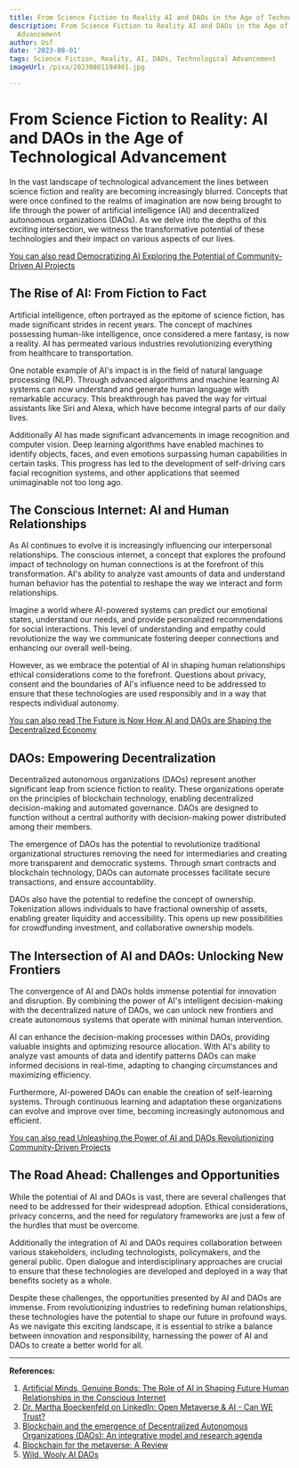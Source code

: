 ```yaml
---
title: From Science Fiction to Reality AI and DAOs in the Age of Technological Advancement
description: From Science Fiction to Reality AI and DAOs in the Age of Technological
  Advancement
author: Usf
date: '2023-08-01'
tags: Science Fiction, Reality, AI, DAOs, Technological Advancement
imageUrl: /pixa/20230801194901.jpg

---
```

# From Science Fiction to Reality: AI and  DAOs in the Age of Technological Advancement

In the vast landscape of technological advancement the lines between science fiction and  reality are becoming increasingly  blurred. Concepts that were once confined to the realms  of imagination  are now being brought to life through the power of artificial  intelligence  (AI) and decentralized autonomous organizations (DAOs). As we delve into the depths of this exciting intersection, we witness the transformative potential of these technologies and  their  impact on various aspects of our lives.

[You can also read Democratizing AI Exploring the Potential of Community-Driven AI Projects](Democratizing%20AI%20Exploring%20the%20Potential%20of%20Community-Driven%20AI%20Projects)


## The Rise of AI: From Fiction to Fact

Artificial intelligence, often portrayed as the epitome of science fiction, has made significant strides in recent years.  The concept of machines possessing human-like intelligence, once considered a  mere  fantasy, is now a reality. AI has permeated various industries revolutionizing everything from healthcare to transportation.

One notable example of AI's impact is  in the field of natural language processing (NLP). Through  advanced algorithms  and machine learning AI systems can now understand and generate human language with remarkable accuracy. This breakthrough has paved the way for virtual assistants like Siri  and Alexa, which have  become integral parts of our daily  lives.

Additionally AI has made significant advancements in image recognition and  computer vision. Deep learning algorithms have enabled machines to identify objects, faces, and even emotions surpassing human capabilities in certain  tasks. This progress has led to the development of self-driving cars  facial recognition systems,  and other applications that seemed unimaginable not too long ago.

## The Conscious Internet: AI and Human Relationships

As AI continues to evolve it is increasingly influencing  our interpersonal relationships. The conscious internet, a concept that explores the profound impact of technology on human connections is at the  forefront of this transformation. AI's ability to analyze  vast amounts of  data and understand human  behavior has the  potential to reshape the way we interact  and form relationships.

Imagine a  world where AI-powered  systems can predict our emotional states, understand our needs, and provide  personalized recommendations for social interactions. This level  of understanding and empathy could revolutionize the way we communicate fostering deeper connections  and enhancing our overall well-being.

However, as we embrace the  potential  of AI in shaping  human relationships ethical considerations come to the forefront. Questions about privacy, consent and the boundaries of AI's influence need to be addressed to ensure that these technologies are used responsibly and in a way that respects individual autonomy.

[You can also read The Future is Now How AI and DAOs are Shaping the Decentralized Economy](The%20Future%20is%20Now%20How%20AI%20and%20DAOs%20are%20Shaping%20the%20Decentralized%20Economy)


## DAOs: Empowering Decentralization

Decentralized autonomous organizations (DAOs) represent another significant leap from science fiction  to reality. These organizations operate on the  principles of blockchain technology, enabling decentralized decision-making and automated  governance.  DAOs are designed to function  without a central authority with decision-making power distributed among their members.

The emergence of DAOs has the potential to revolutionize traditional organizational structures removing the need for intermediaries and creating  more transparent and democratic systems.  Through smart contracts and blockchain technology, DAOs can automate processes facilitate  secure transactions, and ensure accountability.

DAOs also  have the potential to redefine the concept of ownership.  Tokenization allows individuals to have fractional ownership of assets, enabling greater  liquidity and accessibility. This opens up new  possibilities for crowdfunding investment, and collaborative ownership models.

## The Intersection of AI and DAOs: Unlocking New Frontiers

The  convergence of AI and DAOs holds  immense potential for innovation and disruption. By combining the power  of AI's intelligent decision-making with  the decentralized nature of DAOs, we can unlock new frontiers and create autonomous systems that operate with minimal human intervention.

AI can enhance the decision-making processes within  DAOs, providing valuable insights and optimizing resource allocation. With AI's ability to analyze vast amounts of data and  identify patterns DAOs can make informed decisions in real-time, adapting to changing circumstances  and maximizing  efficiency.

Furthermore, AI-powered  DAOs can enable  the creation  of self-learning systems. Through  continuous learning and  adaptation these organizations  can evolve and improve over  time, becoming increasingly autonomous and efficient.

[You can also read Unleashing the  Power of AI and DAOs Revolutionizing Community-Driven Projects](Unleashing%20the%20Power%20of%20AI%20and%20DAOs%20Revolutionizing%20Community-Driven%20Projects)


## The Road Ahead:  Challenges and Opportunities

While the potential of AI and DAOs is  vast, there are several challenges that need to be addressed  for their widespread adoption. Ethical  considerations,  privacy concerns, and the need for regulatory frameworks are just a few  of the hurdles that must be overcome.

Additionally the integration of AI and DAOs requires collaboration between various stakeholders, including technologists, policymakers, and the general public. Open dialogue and interdisciplinary approaches are crucial to ensure that these  technologies are developed and deployed in a way that benefits society as a  whole.

Despite these challenges, the opportunities presented by AI and DAOs are immense. From revolutionizing industries to  redefining human relationships, these  technologies have the potential to shape our future in profound ways. As  we navigate this exciting landscape, it is essential to strike a balance between innovation and  responsibility, harnessing the power of AI and DAOs to create a better world for all.

---

**References:**

1. [Artificial Minds, Genuine Bonds: The  Role of  AI in Shaping Future  Human Relationships in the  Conscious Internet](https://www.linkedin.com/pulse/artificial-minds-genuine-bonds-role-ai-shaping-future-daniel-bron)
2. [Dr. Martha  Boeckenfeld on LinkedIn:  Open Metaverse & AI - Can WE Trust?](https://py.linkedin.com/posts/dr-martha-boeckenfeld_opene-metaverse-ai-can-we-trust-activity-7069547228742193153-C8e3)
3.  [Blockchain and  the  emergence of Decentralized Autonomous Organizations (DAOs): An integrative model and research  agenda](https://www.sciencedirect.com/science/article/pii/S0040162522003304)
4. [Blockchain for the  metaverse: A Review](https://www.sciencedirect.com/science/article/pii/S0167739X23000493)
5. [Wild, Wooly AI DAOs](https://medium.com/@trentmc0/wild-wooly-ai-daos-d1719e040956)